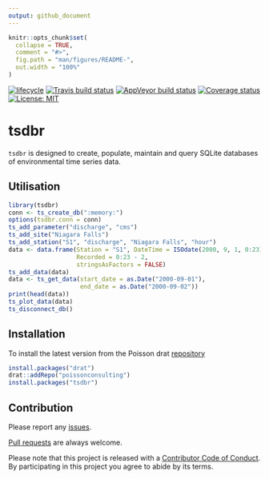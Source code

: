 ```yaml
---
output: github_document
---
```


<!-- README.md is generated from README.Rmd. Please edit that file -->

```r
knitr::opts_chunk$set(
  collapse = TRUE,
  comment = "#>",
  fig.path = "man/figures/README-",
  out.width = "100%"
)
```

[![lifecycle](https://img.shields.io/badge/lifecycle-experimental-orange.svg)](https://www.tidyverse.org/lifecycle/#experimental)
[![Travis build status](https://travis-ci.org/poissonconsulting/tsdbr.svg?branch=master)](https://travis-ci.org/poissonconsulting/tsdbr)
[![AppVeyor build status](https://ci.appveyor.com/api/projects/status/github/poissonconsulting/tsdbr?branch=master&svg=true)](https://ci.appveyor.com/project/poissonconsulting/tsdbr)
[![Coverage status](https://codecov.io/gh/poissonconsulting/tsdbr/branch/master/graph/badge.svg)](https://codecov.io/github/poissonconsulting/tsdbr?branch=master)
[![License: MIT](https://img.shields.io/badge/License-MIT-green.svg)](https://opensource.org/licenses/MIT)

# tsdbr

`tsdbr` is designed to create, populate, maintain and query SQLite databases of environmental time series data.

## Utilisation

```r
library(tsdbr)
conn <- ts_create_db(":memory:")
options(tsdbr.conn = conn)
ts_add_parameter("discharge", "cms")
ts_add_site("Niagara Falls")
ts_add_station("S1", "discharge", "Niagara Falls", "hour")
data <- data.frame(Station = "S1", DateTime = ISOdate(2000, 9, 1, 0:23),
                   Recorded = 0:23 - 2,
                   stringsAsFactors = FALSE)
ts_add_data(data)
data <- ts_get_data(start_date = as.Date("2000-09-01"),
                    end_date = as.Date("2000-09-02"))
print(head(data))
ts_plot_data(data)
ts_disconnect_db()
```

## Installation

To install the latest version from the Poisson drat [repository](https://github.com/poissonconsulting/drat)
``` r
install.packages("drat")
drat::addRepo("poissonconsulting")
install.packages("tsdbr")
```

## Contribution

Please report any [issues](https://github.com/poissonconsulting/tsdbr/issues).

[Pull requests](https://github.com/poissonconsulting/tsdbr/pulls) are always welcome.

Please note that this project is released with a [Contributor Code of Conduct](CONDUCT.md). 
By participating in this project you agree to abide by its terms.
